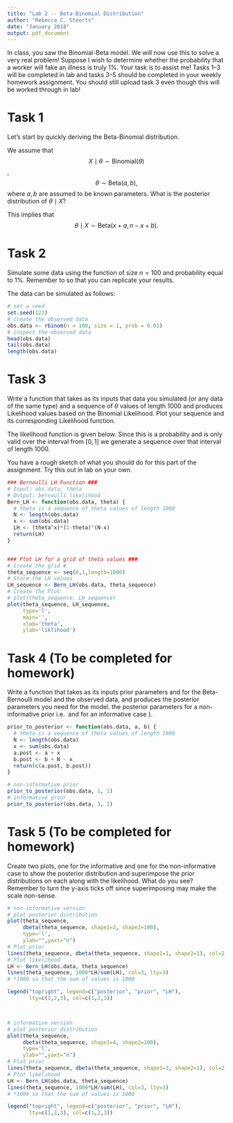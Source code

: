 ```yaml
---
title: "Lab 2 -- Beta-Binomial Distribution"
author: "Rebecca C. Steorts"
date: "January 2018"
output: pdf_document
---
```


In class, you saw the Binomial-Beta model. We will now use this to solve a very real problem! Suppose I wish to determine whether the probability that a worker will fake an illness is truly 1\%. Your task is to assist me! Tasks 1--3 will be completed in lab and tasks 3--5 should be completed in your weekly homework assignment. You should still upload task 3 even though this will be worked through in lab! 

# Task 1

Let's start by quickly deriving the Beta-Binomial distribution. 

We assume that 
$$X\mid \theta \sim \text{Binomial} (\theta)$$,
$$\theta \sim \text{Beta}(a,b),$$
where $a,b$ are assumed to be known parameters. What is the posterior distribution of $\theta \mid X$?

\begin{align}
p(\theta \mid X) &\propto 
p(X \mid \theta) p(\theta) \\
&\propto \theta^{x} 
(1 - \theta)^{(n-x)} \times \theta^{(a-1)} (1 - \theta)^{(b-1)}\\
&\propto \theta^{x + a -1} (1 - \theta)^{(n-x + b -1)}.
\end{align}

This implies that 
$$\theta \mid X \sim \text{Beta}(x+a,n-x+b).$$



# Task 2

Simulate some data using the \textsf{rbinom} function of size $n = 100$ and probability equal to 1\%. Remember to \textsf{set.seed(123)} so that you can replicate your results.

The data can be simulated as follows:
```r
# set a seed
set.seed(123)
# create the observed data
obs.data <- rbinom(n = 100, size = 1, prob = 0.01)
# inspect the observed data
head(obs.data)
tail(obs.data)
length(obs.data)
```

# Task 3

Write a function that takes as its inputs that data you simulated (or any data of the same type) and a sequence of $\theta$ values of length 1000 and produces Likelihood values based on the Binomial Likelihood. Plot your sequence and its corresponding Likelihood function.

The likelihood function is given below. Since this is a probability and is only valid over the interval from $[0, 1]$ we generate a sequence over that interval of length 1000.

You have a rough sketch of what you should do for this part of the assignment. Try this out in lab on your own. 

```r
### Bernoulli LH Function ###
# Input: obs.data, theta
# Output: bernoulli likelihood
Bern_LH <- function(obs.data, theta) {
  # theta is a sequence of theta values of length 1000
  N <- length(obs.data)
  x <- sum(obs.data)
  LH <- (theta^x)*(1-theta)^(N-x)
  return(LH)
}


### Plot LH for a grid of theta values ###
# Create the grid #
theta_sequence <- seq(0,1,length=1000)
# Store the LH values
LH_sequence <- Bern_LH(obs.data, theta_sequence)
# Create the Plot
# plot(theta_sequence, LH_sequence)
plot(theta_sequence, LH_sequence,
     type='l',
     main='',
     xlab='theta',
     ylab='liklihood')

```



# Task 4 (To be completed for homework)

Write a function that takes as its inputs  prior parameters \textsf{a} and \textsf{b} for the Beta-Bernoulli model and the observed data, and produces the posterior parameters you need for the model. \textbf{Generate and print} the posterior parameters for a non-informative prior i.e. \textsf{(a,b) = (1,1)} and for an informative case \textsf{(a,b) = (3,1)}}.

```r
prior_to_posterior <- function(obs.data, a, b) {
  # theta is a sequence of theta values of length 1000
  N <- length(obs.data)
  x <- sum(obs.data)
  a.post <- a + x
  b.post <- b + N - x
  return(c(a.post, b.post))
}

# non-informative prior
prior_to_posterior(obs.data, 1, 1)
# informative prior
prior_to_posterior(obs.data, 3, 1)

```


# Task 5 (To be completed for homework)

Create two plots, one for the informative and one for the non-informative case to show the posterior distribution and superimpose the prior distributions on each along with the likelihood. What do you see? Remember to turn the y-axis ticks off since superimposing may make the scale non-sense.

```r
# non-informative version
# plot posterior distribution
plot(theta_sequence,
     dbeta(theta_sequence, shape1=2, shape2=100),
     type='l',
     ylab="",yaxt="n")
# Plot prior
lines(theta_sequence, dbeta(theta_sequence, shape1=1, shape2=1), col=2, lty=2)
# Plot likelihood
LH <- Bern_LH(obs.data, theta_sequence)
lines(theta_sequence, 1000*LH/sum(LH), col=3, lty=3)
# *1000 so that the sum of values is 1000

legend("topright", legend=c("posterior", "prior", "LH"),
       lty=c(1,2,3), col=c(1,2,3))



# informative version
# plot posterior distribution
plot(theta_sequence,
     dbeta(theta_sequence, shape1=4, shape2=100),
     type='l',
     ylab="",yaxt="n")
# Plot prior
lines(theta_sequence, dbeta(theta_sequence, shape1=3, shape2=1), col=2, lty=2)
# Plot likelihood
LH <- Bern_LH(obs.data, theta_sequence)
lines(theta_sequence, 1000*LH/sum(LH), col=3, lty=3)
# *1000 so that the sum of values is 1000

legend("topright", legend=c("posterior", "prior", "LH"),
       lty=c(1,2,3), col=c(1,2,3))



```


